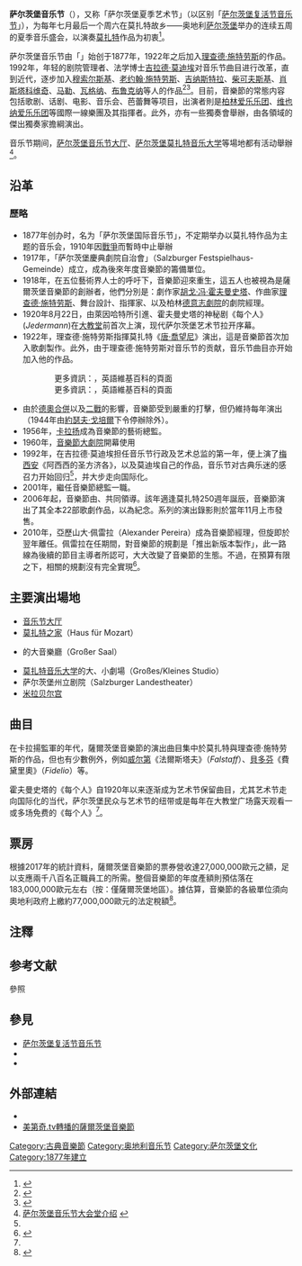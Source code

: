 {{noteTA
|G1=奥地利地名
}}

{{Infobox recurring event
| name         = 薩爾茨堡音樂節
| logo         =
| logo_caption =
| image        = 
| caption      = 
| native_name  = Salzburger Festspiele
| begins       = 7月下旬
| ends         = 8月底
| frequency    = 一年一次
| location     = {{AUT}}[[萨尔茨堡|萨尔茨堡]]
| first        = {{Start date and age|1920}}
| last         =
| participants = 
| attendance   =
| genre        = {{plainlist|
* 音樂
* 戲劇（歌劇）
}}
| budget       =
| patron       = 
| people       = 
| member       = 
| website      = {{url|https://www.salzburgerfestspiele.at/}}
}}

'''萨尔茨堡音乐节'''（{{lang-de|'''Salzburger Festspiele'''}}），又称「萨尔茨堡夏季艺术节」（以区别「[[萨尔茨堡复活节音乐节|萨尔茨堡复活节音乐节]]」），为每年七月最后一个周六在莫扎特故乡——奥地利[[萨尔茨堡|萨尔茨堡]]举办的连续五周的夏季音乐盛会，以演奏[[莫扎特|莫扎特]]作品为初衷<ref name="萨尔茨堡音乐节">{{cite journal | title=萨尔茨堡音乐节 | author=张熙阳 | journal=视听技术 | year=2005 | volume=7}}</ref>。

萨尔茨堡音乐节由「{{tsl|de|Internationale Stiftung Mozarteum|國際莫扎特基金会}}」始创于1877年，1922年之后加入[[理查德·施特劳斯|理查德·施特劳斯]]的作品。1992年，年轻的剧院管理者、法学博士[[吉拉德·莫迪埃|吉拉德·莫迪埃]]对音乐节曲目进行改革，直到近代，逐步加入[[穆索尔斯基|穆索尔斯基]]、[[老约翰·施特劳斯|老约翰·施特劳斯]]、[[阿尔伯托·希纳斯特拉|吉纳斯特拉]]、[[柴可夫斯基|柴可夫斯基]]、[[肖斯塔科维奇|肖斯塔科维奇]]、[[古斯塔夫·馬勒|马勒]]、[[瓦格纳|瓦格纳]]、[[布鲁克纳|布鲁克纳]]等人的作品<ref name="莫扎特之旅">{{Cite web |url=http://www.mt77.com/mztzl/sarecibaoyinyjie.htm |title=莫扎特之旅之萨尔茨堡音乐节 |access-date=2014-08-02 |archive-date=2017-02-13 |archive-url=https://web.archive.org/web/20170213164511/http://www.mt77.com/mztzl/sarecibaoyinyjie.htm |dead-url=no }}</ref><ref>{{Cite web |url=http://ncpa-classic.cntv.cn/2012/01/10/VIDA1326183601342290.shtml |title=国家大剧院官网NCPA音乐厅之萨尔茨堡音乐节 |access-date=2014-08-02 |archive-date=2020-08-06 |archive-url=https://web.archive.org/web/20200806014529/http://ncpa-classic.cntv.cn/2012/01/10/VIDA1326183601342290.shtml |dead-url=no }}</ref>。目前，音樂節的常態内容包括歌剧、话剧、电影、音乐会、芭蕾舞等项目，出演者則是[[柏林爱乐乐团|柏林爱乐乐团]]、[[维也纳爱乐乐团|维也纳爱乐乐团]]等國際一線樂團及其指揮者。此外，亦有一些獨奏會舉辦，由各領域的傑出獨奏家擔綱演出。

音乐节期间，[[节日大剧院|萨尔茨堡音乐节大厅]]、[[萨尔茨堡莫扎特音乐大学|萨尔茨堡莫扎特音乐大学]]等場地都有活动舉辦<ref>[http://wiki.artsbj.com/index.php?doc-view-10187.htm 萨尔茨堡音乐节大会堂介绍] {{webarchive|url=https://web.archive.org/web/20140808045415/http://wiki.artsbj.com/index.php?doc-view-10187.htm |date=2014-08-08 }}</ref>。

== 沿革 ==
=== 歷略 ===
* 1877年创办时，名为「萨尔茨堡国际音乐节」，不定期举办以莫扎特作品为主题的音乐会，1910年因[[第一次世界大战|戰爭]]而暫時中止舉辦
* 1917年，「萨尔茨堡慶典劇院自治會」（Salzburger Festspielhaus-Gemeinde）成立，成為後來年度音樂節的籌備單位。
* 1918年，在五位藝術界人士的呼吁下，音樂節迎來重生，這五人也被視為是薩爾茨堡音樂節的創辦者，他們分別是：劇作家[[胡戈·冯·霍夫曼史塔|胡戈·冯·霍夫曼史塔]]、作曲家[[理查德·施特劳斯|理查德·施特劳斯]]、舞台設計{{tsl|de|Alfred Roller|阿爾弗雷德·洛勒}}、指揮家{{tsl|de|Franz Schalk|弗朗茨·沙爾克}}、以及柏林[[德意志劇院_(柏林)|德意志劇院]]的劇院經理{{tsl|de|Max Reinhardt|馬克斯·萊因哈特}}。
* 1920年8月22日，由萊因哈特所引進、霍夫曼史塔的神秘剧《每个人》(''Jedermann'')在[[萨尔茨堡主教座堂|大教堂]]前首次上演，现代萨尔茨堡艺术节拉开序幕{{efn|霍夫曼史塔主張，相較於德國方面陳舊的普魯士世界觀，新的薩爾茨堡音樂節應著力於宣傳哈布斯堡兼容並蓄的優點，尤其是對於少數族裔及其文化、語言等方面的照顧<ref>William M. Johnston "Zur Kulturgeschichte Österreichs und Ungarns 1890–1938." (2015), {{ISBN|978-3-205-79378-6}}, p 46.</ref><ref>Thomas Thiel "Hugo von Hofmannsthal im Ersten Weltkrieg – Requiem auf eine zerbrechliche Idee." in FAZ, 18 April 2014.</ref><ref>Kurt Ifkovits in: "Hofmannsthal. Orte" (Hemecker/Heumann, 2014), p 336.</ref>。}}。
* 1922年，理查德·施特劳斯指揮莫扎特《[[唐·喬望尼|唐·喬望尼]]》演出，這是音樂節首次加入歌劇製作。此外，由于理查德·施特劳斯对音乐节的贡献，音乐节曲目亦开始加入他的作品。
::更多資訊：{{tsl|en|Salzburg Festival: history and repertoire, 1922–1926|萨尔茨堡音乐节/歷史 (1922–26年)|1922–26年間的音樂節歷史及曲目}}，英語維基百科的頁面
::更多資訊：{{tsl|en|Salzburg Festival: history and repertoire, 1935–1937|萨尔茨堡音乐节/歷史 (1935–37年)|1935–37年間的音樂節歷史及曲目}}，英語維基百科的頁面
* 由於[[德奧合併|德奧合併]]以及[[第二次世界大战|二戰]]的影響，音樂節受到嚴重的打擊，但仍維持每年演出（1944年由[[約瑟夫·戈培爾|約瑟夫·戈培爾]]下令停辦除外）。
* 1956年，[[赫伯特·冯·卡拉扬|卡拉扬]]成為音樂節的藝術總監{{efn|六〇至九〇年代間，卡拉扬统帅的[[柏林爱乐乐团|柏林爱乐乐团]]在音乐节與[[维也纳爱乐乐团|维也纳爱乐乐团]]分庭抗禮，前者以上演理查德·施特劳斯的音乐为主，后者则仍坚守莫扎特作品<ref name="莫扎特之旅"/>。}}。
* 1960年，[[节日大剧院|音樂節大劇院]]開幕使用
* 1992年，在吉拉德·莫迪埃担任音乐节行政及艺术总监的第一年，便上演了[[梅西安|梅西安]]《阿西西的圣方济各》，以及莫迪埃自己的作品，音乐节对古典乐迷的感召力开始回归<ref name="莫扎特之旅"/>，并大步走向国际化。
* 2001年，{{tsl|de|Peter Ruzicka|彼得·魯齊卡}}繼任音樂節總監一職。
* 2006年起，音樂節由{{tsl|de|Jürgen Flimm|尤金·弗利姆}}、{{tsl|de|Markus Hinterhäuser|馬庫斯·辛特霍瑟}}共同領導。該年適逢莫扎特250週年誕辰，音樂節演出了其全本22部歌劇作品，以為紀念。系列的演出錄影則於當年11月上市發售。
* 2010年，亞歷山大·佩雷拉（Alexander Pereira）成為音樂節經理，但旋即於翌年離任。佩雷拉在任期間，對音樂節的規劃是「推出新版本製作」，此一路線為後續的節目主導者所認可，大大改變了音樂節的生態。不過，在預算有限之下，相關的規劃沒有完全實現{{efn|由於預算遭到刪減，2015年的音樂節節目僅推出了《費加洛婚禮》、《費黛里奧》和《{{tsl|de|Die Eroberung von Mexico|征服墨西哥}}》的新製作。至於其餘的節目，包括《諾爾瑪》、《遊唱詩人》、《陶利斯的伊菲潔妮亞》以及《玫瑰騎士》，都採復刻製作上演。}}<ref>{{cite web |url=https://newsv2.orf.at/festspielhighlights15/stories/2288141/ |title=Nach Pereira: Salzburger Festspiele auf Konsolidierungskurs |trans-title=After Pereira: Salzburger Festspiele on consolidation course |date=2015-07-08 |publisher=[[奧地利廣播集團|ORF]] |language=de |access-date=2018-10-01 |archive-date=2020-08-07 |archive-url=https://web.archive.org/web/20200807000420/https://newsv2.orf.at/festspielhighlights15/stories/2288141/ |dead-url=no }}</ref>。

== 主要演出場地 ==
* [[节日大剧院|音乐节大厅]]
* [[莫扎特剧院|莫扎特之家]]（Haus für Mozart）{{efn|曾經是音樂節主要的演出場地，其舞台、觀眾席規模有限，後來退居於歌劇、音樂會等演出使用。2006年重新整修後開放。}}
* {{tsl|de|Internationale Stiftung Mozarteum|國際莫扎特基金会}}的大音樂廳（Großer Saal）
* [[萨尔茨堡莫扎特音乐大学|莫扎特音乐大学]]的大、小劇場（Großes/Kleines Studio）
* 萨尔茨堡州立剧院（Salzburger Landestheater）
* [[米拉贝尔宫|米拉贝尔宫]]

== 曲目 ==
在卡拉揚監軍的年代，薩爾茨堡音樂節的演出曲目集中於莫扎特與理查德·施特劳斯的作品，但也有少數例外，例如[[朱塞佩·威尔第|威尔第]]《法爾斯塔夫》（''Falstaff''）、[[路德维希·范·贝多芬|貝多芬]]《費黛里奧》（''Fidelio''）等。

霍夫曼史塔的《每个人》自1920年以来逐渐成为艺术节保留曲目，尤其艺术节走向国际化的当代，萨尔茨堡民众与艺术节的纽带或是每年在大教堂广场露天观看一或多场免费的《每个人》<ref name="莫扎特之旅"/>。

== 票房 ==
根據2017年的統計資料，薩爾茨堡音樂節的票券營收達27,000,000歐元之額，足以支應兩千八百名正職員工的所需。整個音樂節的年度產額則預估落在183,000,000歐元左右（按：僅薩爾茨堡地區）。據估算，音樂節的各級單位須向奧地利政府上繳約77,000,000歐元的法定稅額<ref name="veconomist">{{cite news |url=https://www.salzburgerfestspiele.at/Portals/0/web_media/datenfakten/2017_WKS_Report_SalzburgFestival.pdf |title=Report Salzburg Festival: Economic engine, excellence infusion for the location |last= |first= |date=2017-06-28 |work=Wirtschaftskammer Salzburg |accessdate=2018-05-16 |archive-date=2018-03-19 |archive-url=https://web.archive.org/web/20180319054726/https://www.salzburgerfestspiele.at/Portals/0/web_media/datenfakten/2017_WKS_Report_SalzburgFestival.pdf |dead-url=yes }}</ref>。

== 注釋 ==
{{notelist}}

== 参考文献 ==
;參照
{{Reflist|2}}

== 參見 ==
{{portal|古典音樂}}
* [[萨尔茨堡复活节音乐节|萨尔茨堡复活节音乐节]]
* {{tsl|de|Salzburger Pfingstfestspiele|薩爾茨堡降臨節藝術節}}
* {{tsl|de|Mozartwoche|莫扎特週}}

== 外部連結 ==
* {{Official website}}
* [https://www.medici.tv/en/partners/salzburg-festival/ 美第奇.tv轉播的薩爾茨堡音樂節] {{Wayback|url=https://www.medici.tv/en/partners/salzburg-festival/ |date=20201202163154 }}

{{Authority control}}

[[Category:古典音樂節|Category:古典音樂節]]
[[Category:奥地利音乐节|Category:奥地利音乐节]]
[[Category:萨尔茨堡文化|Category:萨尔茨堡文化]]
[[Category:1877年建立|Category:1877年建立]]